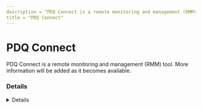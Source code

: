 ```yaml
---
description = "PDQ Connect is a remote monitoring and management (RMM) tool. More information will be added as it becomes available."
title = "PDQ Connect"
---
```




# PDQ Connect

PDQ Connect is a remote monitoring and management (RMM) tool. More information will be added as it becomes available.

### Details
<Details author={""}
         category={""}
         created={""}
         website={""}
         lastModified={"2/26/2024"}
         privileges={""}
         free={ "" }
         verification={""}
/>

#### Installation Paths
<Card code={ ["pdq-connect*.exe"] }/>





### Forensic Artifacts




#### Network Artifacts
<EuiSpacer size="xl"/>
<NetworkArtifactsTable data={ [{"Description": "Known remote domains", "Domains": ["app.pdq.com", "cfcdn.pdq.com"], "Ports": []}] }/>




### Detections
- Detects potential network activity of PDQ Connect RMM tool
  - [Sigma Rule](https://github.com/magicsword-io/LOLRMM/blob/main/detections/sigma/pdq_connect_network_sigma.yml)
- Detects potential processes activity of PDQ Connect RMM tool
  - [Sigma Rule](https://github.com/magicsword-io/LOLRMM/blob/main/detections/sigma/pdq_connect_processes_sigma.yml)

### References
- [https://connect.pdq.com/hc/en-us/articles/9518992071707-Network-Requirements](https://connect.pdq.com/hc/en-us/articles/9518992071707-Network-Requirements)

